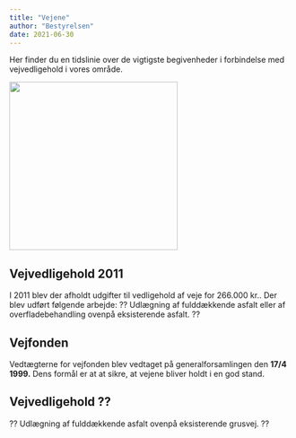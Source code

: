 ```yaml
---
title: "Vejene"
author: "Bestyrelsen"
date: 2021-06-30
---
```


Her finder du en tidslinie over de vigtigste begivenheder i forbindelse med vejvedligehold i vores område.

![](Compr_IMG_skilte.png){width="300"}




## Vejvedligehold 2011

I 2011 blev der afholdt udgifter til vedligehold af veje for 266.000 kr.. Der blev udført følgende arbejde: ?? Udlægning af fulddækkende asfalt eller af overfladebehandling ovenpå eksisterende asfalt. ??

## Vejfonden

Vedtægterne for vejfonden blev vedtaget på generalforsamlingen den **17/4 1999.** Dens formål er at at sikre, at vejene bliver holdt i en god stand.


## Vejvedligehold ??

?? Udlægning af fulddækkende asfalt ovenpå eksisterende grusvej. ??


